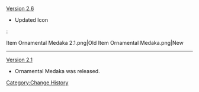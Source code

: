 [[Version 2.6]]
* Updated Icon
:<gallery>
Item Ornamental Medaka 2.1.png|Old
Item Ornamental Medaka.png|New
</gallery>
----
[[Version 2.1]]
* Ornamental Medaka was released.
<noinclude>[[Category:Change History]]</noinclude>